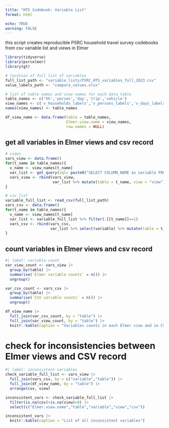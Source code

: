 ```yaml
---
title: "HTS Codebook: Variable List"
format: html

echo: TRUE
warning: FALSE
---
```


this script creates reproducible PSRC household travel survey codebooks from csv variable list and views in Elmer


```r
library(tidyverse)
library(psrcelmer)
library(gt)

# location of full list of variables
full_list_path <- "variable_lists/PSRC_HTS_variables_full_2023.csv"
value_labels_path <- "compare_values.xlsx"

# list of table names and view names for each data table
table_names <- c('hh','person','day','trip','vehicle')
view_names <- c('v_households_labels','v_persons_labels','v_days_labels','v_trips_labels','v_vehicles_labels')
names(view_names) <- table_names

df_view_name <- data.frame(table = table_names,
                           Elmer.view.name = view_names,
                           row.names = NULL)
```

## get all variables in Elmer views and csv record

```r
# views
vars_view <- data.frame()
for(t_name in table_names){
  v_name <- view_names[t_name]
  var_list <- get_query(sql= paste0("SELECT COLUMN_NAME as variable FROM INFORMATION_SCHEMA.COLUMNS WHERE TABLE_NAME='", v_name, "' AND TABLE_SCHEMA='HHSurvey'") )
  vars_view <- rbind(vars_view,
                     var_list %>% mutate(table = t_name, view = "view"))
}

# csv list
variable_full_list <- read_csv(full_list_path)
vars_csv <- data.frame()
for(t_name in table_names){
  v_name <- view_names[t_name]
  var_list <- variable_full_list %>% filter(.[[t_name]]==1)
  vars_csv <- rbind(vars_csv,
                    var_list %>% select(variable) %>% mutate(table = t_name, csv = "csv"))
}
```

## count variables in Elmer views and csv record

```r
#| label: variable-count
var_view_count <- vars_view |>
  group_by(table) |>
  summarise(`Elmer variable counts` = n()) |>
  ungroup()

var_csv_count <- vars_csv |>
  group_by(table) |>
  summarise(`CSV variable counts` = n()) |>
  ungroup()

df_view_name |>
  full_join(var_csv_count, by = "table") |>
  full_join(var_view_count, by = "table") |>
  knitr::kable(caption = "Variables counts in each Elmer view and in CSV record")
```

# check for inconsistencies between Elmer views and CSV record

```r
#| label: inconsistent-variables
check_variable_full_list <- vars_view |>
  full_join(vars_csv, by = c("variable","table")) |>
  full_join(df_view_name, by = "table") |>
  arrange(csv, view)

inconsistent_vars <- check_variable_full_list |> 
  filter(is.na(csv)+is.na(view)>0) |> 
  select(c("Elmer.view.name","table","variable","view","csv"))

inconsistent_vars |>
  knitr::kable(caption = "List of all inconsistent variables")

```



<!-- # Maintain Value Labels -->

<!-- - value_labels is used for factoring in `psrc.travelsurvey` package -->

<!-- ```{r} -->
<!-- # find all variables to be included in value labels -->
<!-- geography_variables <- variable_full_list %>% filter(grepl("county|jurisdiction|rgcname|state",variable)) -->

<!-- factor_variables <- variable_full_list %>%  -->
<!--   filter(information==0) %>%  -->
<!--   filter(data_type == "integer/categorical" &  -->
<!--            !variable %in% c("year", "survey_year", "sample_segment", 'hhgroup') & # no years -->
<!--            !variable %in% geography_variables$variable) # no geography names -->
<!--            # variable %in% vars_view$variable) # variables exist in views -->


<!-- ``` -->


<!-- # track variables in different years? -->



<!-- # Generate Multiple Versions of Codebooks -->

<!-- 1. full list for developers -->
<!-- ```{r} -->
<!-- final_variable_list_full <- variable_full_list %>% -->
<!--   arrange(variable) -->
<!-- ``` -->


<!-- 2. internal codebook for analysts -->
<!-- ```{r} -->
<!-- # versions of codebook -->
<!-- # 2. internal (full list of variables, but without data processing information variables) -->
<!-- variable_internal <- variable_full_list %>% filter(information==0) %>% -->
<!--   select(-c("in_elmer_view","in_variable_list","information")) -->

<!-- l <- list("variable_list" = variable_internal, -->
<!--           "value_labels" = match_person_names) -->
<!-- openxlsx::write.xlsx(l, file = "PSRC_Codebook_2023_internal.xlsx") -->
<!-- ``` -->

<!-- 3. external codebook for data portal -->

<!-- - need list of variables in data portal -->

<!-- ```{r} -->
<!-- # variable_external <- variable_full_list %>% filter() -->

<!-- l <- list("variable_list" = variable_internal, -->
<!--           "value_labels" = match_person_names) -->
<!-- openxlsx::write.xlsx(l, file = "PSRC_Codebook_2023_internal.xlsx") -->
<!-- ``` -->

